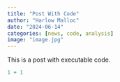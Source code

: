 ```yaml
---
title: "Post With Code"
author: "Harlow Malloc"
date: "2024-06-14"
categories: [news, code, analysis]
image: "image.jpg"
---
```


This is a post with executable code.

```r
1 + 1
```
